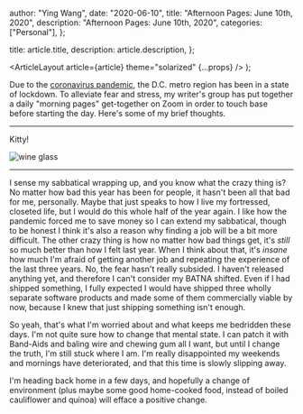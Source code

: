
  author: "Ying Wang",
  date: "2020-06-10",
  title: "Afternoon Pages: June 10th, 2020",
  description: "Afternoon Pages: June 10th, 2020",
  categories: ["Personal"],
};

  title: article.title,
  description: article.description,
};

  <ArticleLayout article={article} theme="solarized" {...props} />
);

Due to the [coronavirus
pandemic](https://en.wikipedia.org/wiki/2019-20_coronavirus_pandemic), the D.C.
metro region has been in a state of lockdown. To alleviate fear and stress, my
writer's group has put together a daily "morning pages" get-together on Zoom in
order to touch base before starting the day. Here's some of my brief thoughts.

---

Kitty!

![wine glass](/img/posts/2020/06/10/afternoon_pages.jpg)

---

I sense my sabbatical wrapping up, and you know what the crazy thing is? No
matter how bad this year has been for people, it hasn't been all that bad for
me, personally. Maybe that just speaks to how I live my fortressed, closeted
life, but I would do this whole half of the year again. I like how the pandemic
forced me to save money so I can extend my sabbatical, though to be honest I
think it's also a reason why finding a job will be a bit more difficult. The
other crazy thing is how no matter how bad things get, it's _still_ so much
better than how I felt last year. When I think about that, it's _insane_ how
much I'm afraid of getting another job and repeating the experience of the last
three years. No, the fear hasn't really subsided. I haven't released anything
yet, and therefore I can't consider my BATNA shifted. Even if I had shipped
something, I fully expected I would have shipped three wholly separate software
products and made some of them commercially viable by now, because I knew that
just shipping something isn't enough.

So yeah, that's what I'm worried about and what keeps me bedridden these days.
I'm not quite sure how to change that mental state. I can patch it with
Band-Aids and baling wire and chewing gum all I want, but until I change the
truth, I'm still stuck where I am. I'm really disappointed my weekends and
mornings have deteriorated, and that this time is slowly slipping away.

I'm heading back home in a few days, and hopefully a change of environment (plus
maybe some good home-cooked food, instead of boiled cauliflower and quinoa) will
efface a positive change.
